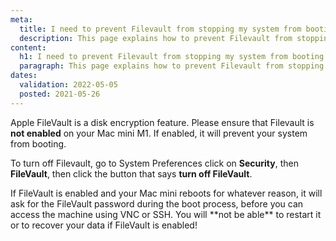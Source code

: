 ```yaml
---
meta:
  title: I need to prevent Filevault from stopping my system from booting
  description: This page explains how to prevent Filevault from stopping your system from booting
content:
  h1: I need to prevent Filevault from stopping my system from booting
  paragraph: This page explains how to prevent Filevault from stopping your system from booting
dates:
  validation: 2022-05-05
  posted: 2021-05-26
---
```


Apple FileVault is a disk encryption feature. Please ensure that Filevault is **not enabled** on your Mac mini M1. If enabled, it will prevent your system from booting.

To turn off Filevault, go to System Preferences click on **Security**, then **FileVault**, then click the button that says **turn off FileVault**.


  <Message type="important">
  If FileVault is enabled and your Mac mini reboots for whatever reason, it will ask for the FileVault password during the boot process, before you can access the machine using VNC or SSH. You will **not be able** to restart it or to recover your data if FileVault is enabled!

  </Message>
